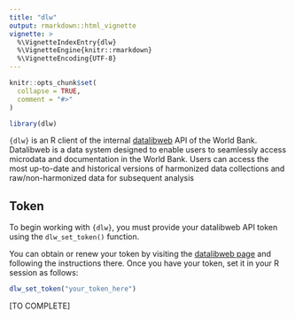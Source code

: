```yaml
---
title: "dlw"
output: rmarkdown::html_vignette
vignette: >
  %\VignetteIndexEntry{dlw}
  %\VignetteEngine{knitr::rmarkdown}
  %\VignetteEncoding{UTF-8}
---
```


```r
knitr::opts_chunk$set(
  collapse = TRUE,
  comment = "#>"
)
```

```r
library(dlw)
```

`{dlw}` is an R client of the internal [datalibweb](https://datalibweb2.worldbank.org/) API of the World Bank. Datalibweb is a data system designed to enable users to seamlessly access microdata and documentation in the World Bank. Users can access the most up-to-date and historical versions of harmonized data collections and raw/non-harmonized data for subsequent analysis


## Token
To begin working with `{dlw}`, you must provide your datalibweb API token using the `dlw_set_token()` function. 

You can obtain or renew your token by visiting the [datalibweb page](https://datalibweb2.worldbank.org/) and following the instructions there. Once you have your token, set it in your R session as follows:

```r
dlw_set_token("your_token_here")
```

[TO COMPLETE]
